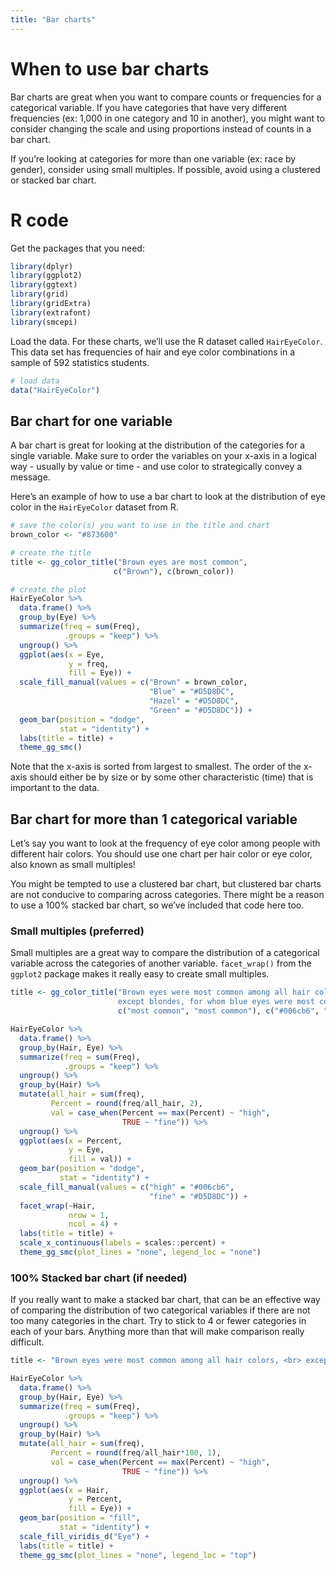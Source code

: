 ```yaml
---
title: "Bar charts"
---
```


# When to use bar charts

Bar charts are great when you want to compare counts or frequencies for a categorical variable. If you have categories that have very different frequencies (ex: 1,000 in one category and 10 in another), you might want to consider changing the scale and using proportions instead of counts in a bar chart.

If you're looking at categories for more than one variable (ex: race by gender), consider using small multiples. If possible, avoid using a clustered or stacked bar chart.

# R code

Get the packages that you need:

```r
library(dplyr)
library(ggplot2)
library(ggtext)
library(grid)
library(gridExtra)
library(extrafont)
library(smcepi)
```

Load the data. For these charts, we'll use the R dataset called `HairEyeColor`. This data set has frequencies of hair and eye color combinations in a sample of 592 statistics students.

```r
# load data
data("HairEyeColor")

```

## Bar chart for one variable

A bar chart is great for looking at the distribution of the categories for a single variable. Make sure to order the variables on your x-axis in a logical way - usually by value or time - and use color to strategically convey a message.

Here's an example of how to use a bar chart to look at the distribution of eye color in the `HairEyeColor` dataset from R.

```r
# save the color(s) you want to use in the title and chart
brown_color <- "#873600"

# create the title
title <- gg_color_title("Brown eyes are most common",
                       c("Brown"), c(brown_color))

# create the plot
HairEyeColor %>%
  data.frame() %>%
  group_by(Eye) %>%
  summarize(freq = sum(Freq),
            .groups = "keep") %>%
  ungroup() %>% 
  ggplot(aes(x = Eye, 
             y = freq,
             fill = Eye)) +
  scale_fill_manual(values = c("Brown" = brown_color,
                               "Blue" = "#D5D8DC",
                               "Hazel" = "#D5D8DC",
                               "Green" = "#D5D8DC")) + 
  geom_bar(position = "dodge",
           stat = "identity") +
  labs(title = title) +
  theme_gg_smc() 
```

Note that the x-axis is sorted from largest to smallest. The order of the x-axis should either be by size or by some other characteristic (time) that is important to the data.

## Bar chart for more than 1 categorical variable

Let's say you want to look at the frequency of eye color among people with different hair colors. You should use one chart per hair color or eye color, also known as small multiples!

You might be tempted to use a clustered bar chart, but clustered bar charts are not conducive to comparing across categories. There might be a reason to use a 100% stacked bar chart, so we've included that code here too.

### Small multiples (preferred)

Small multiples are a great way to compare the distribution of a categorical variable across the categories of another variable. `facet_wrap()` from the `ggplot2` package makes it really easy to create small multiples.

```r
title <- gg_color_title("Brown eyes were most common among all hair colors, <br>
                        except blondes, for whom blue eyes were most common", 
                        c("most common", "most common"), c("#006cb6", "#006cb6"))

HairEyeColor %>%
  data.frame() %>%
  group_by(Hair, Eye) %>%
  summarize(freq = sum(Freq),
            .groups = "keep") %>%
  ungroup() %>%
  group_by(Hair) %>%
  mutate(all_hair = sum(freq),
         Percent = round(freq/all_hair, 2),
         val = case_when(Percent == max(Percent) ~ "high",
                         TRUE ~ "fine")) %>%
  ungroup() %>%  
  ggplot(aes(x = Percent, 
             y = Eye,
             fill = val)) +
  geom_bar(position = "dodge",
           stat = "identity") + 
  scale_fill_manual(values = c("high" = "#006cb6",
                               "fine" = "#D5D8DC")) +
  facet_wrap(~Hair,
             nrow = 1,
             ncol = 4) + 
  labs(title = title) + 
  scale_x_continuous(labels = scales::percent) + 
  theme_gg_smc(plot_lines = "none", legend_loc = "none")

```

### 100% Stacked bar chart (if needed)

If you really want to make a stacked bar chart, that can be an effective way of comparing the distribution of two categorical variables if there are not too many categories in the chart. Try to stick to 4 or fewer categories in each of your bars. Anything more than that will make comparison really difficult.

```r
title <- "Brown eyes were most common among all hair colors, <br> except blondes, for whom blue eyes were most common"

HairEyeColor %>%
  data.frame() %>%
  group_by(Hair, Eye) %>%
  summarize(freq = sum(Freq),
            .groups = "keep") %>%
  ungroup() %>%
  group_by(Hair) %>%
  mutate(all_hair = sum(freq),
         Percent = round(freq/all_hair*100, 1),
         val = case_when(Percent == max(Percent) ~ "high",
                         TRUE ~ "fine")) %>%
  ungroup() %>%  
  ggplot(aes(x = Hair, 
             y = Percent,
             fill = Eye)) +
  geom_bar(position = "fill",
           stat = "identity") +
  scale_fill_viridis_d("Eye") + 
  labs(title = title) + 
  theme_gg_smc(plot_lines = "none", legend_loc = "top")


```
